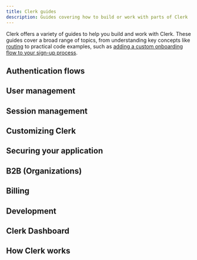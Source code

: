 ```yaml
---
title: Clerk guides
description: Guides covering how to build or work with parts of Clerk
---
```


Clerk offers a variety of guides to help you build and work with Clerk. These guides cover a broad range of topics, from understanding key concepts like [routing](/docs/guides/how-clerk-works/routing) to practical code examples, such as [adding a custom onboarding flow to your sign-up process](/docs/guides/development/add-onboarding-flow).

## Authentication flows

## User management

## Session management

## Customizing Clerk

## Securing your application

## B2B (Organizations)

## Billing

## Development

## Clerk Dashboard

## How Clerk works

